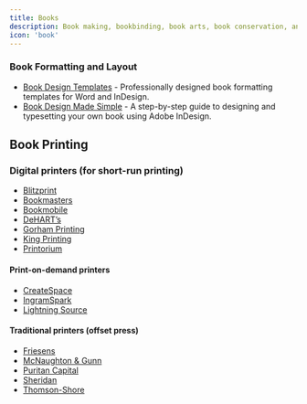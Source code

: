 ```yaml
---
title: Books
description: Book making, bookbinding, book arts, book conservation, and related topics.
icon: 'book'
---
```


### Book Formatting and Layout

- [Book Design Templates](https://www.bookdesigntemplates.com/) - Professionally designed book formatting templates for Word and InDesign.
- [Book Design Made Simple](https://www.bookdesignmadesimple.com/) - A step-by-step guide to designing and typesetting your own book using Adobe InDesign.

## Book Printing

### Digital printers (for short-run printing)

- [Blitzprint](http://blitzprint.com/)
- [Bookmasters](https://www.bookmasters.com/)
- [Bookmobile](http://www.bookmobile.com/)
- [DeHART’s](http://deharts.com/web/)
- [Gorham Printing](https://gorhamprinting.com/)
- [King Printing](http://kingprinting.com/)
- [Printorium](http://printoriumbookworks.islandblue.com/)

#### Print-on-demand printers

- [CreateSpace](https://www.createspace.com/)
- [IngramSpark](http://www.ingramspark.com/)
- [Lightning Source](https://www.ingramcontent.com/publishers/print)

#### Traditional printers (offset press)

- [Friesens](https://www.friesens.com/)
- [McNaughton & Gunn](http://www.mcnaughton-gunn.com/)
- [Puritan Capital](http://www.puritanpress.com/)
- [Sheridan](https://www.sheridan.com/books)
- [Thomson-Shore](https://thomsonshore.com/)
